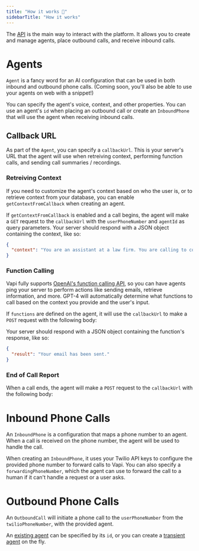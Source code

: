 ```yaml
---
title: "How it works 🧠"
sidebarTitle: "How it works"
---
```


The [API](/api-reference) is the main way to interact with the platform. It allows you to create and manage agents, place outbound calls, and receive inbound calls.

# Agents

`Agent` is a fancy word for an AI configuration that can be used in both inbound and outbound phone calls. (Coming soon, you'll also be able to use your agents on web with a snippet!)

You can specify the agent's voice, context, and other properties. You can use an agent's `id` when placing an outbound call or create an `InboundPhone` that will use the agent when receiving inbound calls.

## Callback URL

As part of the `Agent`, you can specify a `callbackUrl`. This is your server's URL that the agent will use when retreiving context, performing function calls, and sending call summaries / recordings.

### Retreiving Context

If you need to customize the agent's context based on who the user is, or to retrieve context from your database, you can enable `getContextFromCallback` when creating an agent.

If `getContextFromCallback` is enabled and a call begins, the agent will make a `GET` request to the `callbackUrl` with the `userPhoneNumber` and `agentId` as query parameters. Your server should respond with a JSON object containing the context, like so:

```json
{
  "context": "You are an assistant at a law firm. You are calling to confirm an appointment with a client."
}
```

### Function Calling

Vapi fully supports [OpenAI's function calling API](https://platform.openai.com/docs/guides/gpt/function-calling), so you can have agents ping your server to perform actions like sending emails, retrieve information, and more. GPT-4 will automatically determine what functions to call based on the context you provide and the user's input.

If `functions` are defined on the agent, it will use the `callbackUrl` to make a `POST` request with the following body:

<Snippet file="function.body.mdx" />

Your server should respond with a JSON object containing the function's response, like so:

```json
{
  "result": "Your email has been sent."
}
```

### End of Call Report

When a call ends, the agent will make a `POST` request to the `callbackUrl` with the following body:

<Snippet file="end.body.mdx" />

# Inbound Phone Calls

An `InboundPhone` is a configuration that maps a phone number to an agent. When a call is received on the phone number, the agent will be used to handle the call.

When creating an `InboundPhone`, it uses your Twilio API keys to configure the provided phone number to forward calls to Vapi. You can also specify a `forwardingPhoneNumber`, which the agent can use to forward the call to a human if it can't handle a request or a user asks.

# Outbound Phone Calls

An `OutboundCall` will initiate a phone call to the `userPhoneNumber` from the `twilioPhoneNumber`, with the provided agent.

An [existing agent](/api-reference/call/create) can be specified by its `id`, or you can create a [transient agent](/api-reference/call/create.transient) on the fly.
